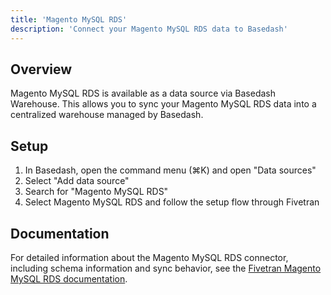 ```yaml
---
title: 'Magento MySQL RDS'
description: 'Connect your Magento MySQL RDS data to Basedash'
---
```


## Overview

Magento MySQL RDS is available as a data source via Basedash Warehouse. This allows you to sync your Magento MySQL RDS data into a centralized warehouse managed by Basedash.

## Setup

1. In Basedash, open the command menu (⌘K) and open "Data sources"
2. Select "Add data source"
3. Search for "Magento MySQL RDS"
4. Select Magento MySQL RDS and follow the setup flow through Fivetran

## Documentation

For detailed information about the Magento MySQL RDS connector, including schema information and sync behavior, see the [Fivetran Magento MySQL RDS documentation](https://fivetran.com/docs/connectors/applications/magento).
